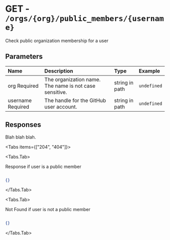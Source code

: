 
# GET - `/orgs/{org}/public_members/{username}`

Check public organization membership for a user

## Parameters

| Name | Description | Type | Example |
| :---- | :---- | :---- | :---- |
| org <span class="bg-blue-100 text-blue-800 text-xs font-medium me-2 px-2.5 py-0.5 rounded dark:bg-blue-900 dark:text-blue-300">Required</span> | The organization name. The name is not case sensitive. | string in path | `undefined` |
| username <span class="bg-blue-100 text-blue-800 text-xs font-medium me-2 px-2.5 py-0.5 rounded dark:bg-blue-900 dark:text-blue-300">Required</span> | The handle for the GitHub user account. | string in path | `undefined` |

## Responses

Blah blah blah.

<Tabs items={["204", "404"]}>

<Tabs.Tab>

Response if user is a public member

```json

{}

```

</Tabs.Tab>

<Tabs.Tab>

Not Found if user is not a public member

```json

{}

```

</Tabs.Tab>

</Tabs>